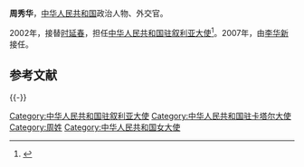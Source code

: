 '''周秀华'''，[[中华人民共和国|中华人民共和国]]政治人物、外交官。

2002年，接替[[时延春|时延春]]，担任[[中国驻叙利亚大使列表|中华人民共和国驻叙利亚大使]]<ref>{{cite web|author=中华人民共和国外交部|title=中国驻叙利亚历任大使|url=http://www.mfa.gov.cn/chn/pds/ziliao/wjrw/2167/2169/t9155.htm|publisher=中华人民共和国外交部|accessdate=2012-03-03|archive-date=2019-08-27|archive-url=https://web.archive.org/web/20190827190911/https://www.mfa.gov.cn/chn//pds/ziliao/wjrw/2167/2169/t9155.htm|dead-url=no}}</ref>。2007年，由[[李华新|李华新]]接任。

== 参考文献 ==
{{Reflist}}

{{-}}
{{start box}}
{{s-dip}}
{{succession box|[[高文獻|高文獻]]|[[趙會民|趙會民]]|[[中国驻卡塔爾大使列表|中华人民共和国驻卡塔爾大使]]|2000年7月－2002年8月}}
{{succession box|[[时延春|时延春]]|[[李华新|李华新]]|[[中国驻叙利亚大使列表|中华人民共和国驻叙利亚大使]]|2002年4月－2007年4月}}
{{end box}}

[[Category:中华人民共和国驻叙利亚大使|Category:中华人民共和国驻叙利亚大使]]
[[Category:中华人民共和国驻卡塔尔大使|Category:中华人民共和国驻卡塔尔大使]]
[[Category:周姓|Category:周姓]]
[[Category:中华人民共和国女大使|Category:中华人民共和国女大使]]

{{中华人民共和国政治人物小作品}}
